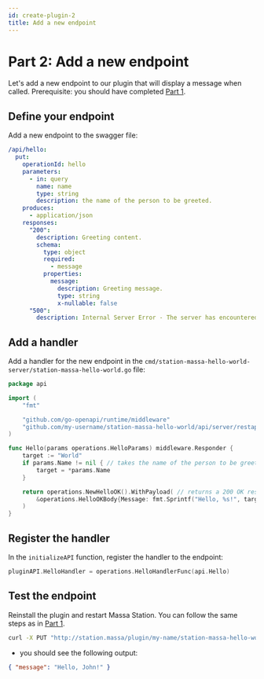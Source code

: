 ```yaml
---
id: create-plugin-2
title: Add a new endpoint
---
```


# Part 2: Add a new endpoint

Let's add a new endpoint to our plugin that will display a message when called.
Prerequisite: you should have completed [Part 1](./create-basic-plugin.mdx).

## Define your endpoint

Add a new endpoint to the swagger file:

```yaml
/api/hello:
  put:
    operationId: hello
    parameters:
      - in: query
        name: name
        type: string
        description: the name of the person to be greeted.
    produces:
      - application/json
    responses:
      "200":
        description: Greeting content.
        schema:
          type: object
          required:
            - message
          properties:
            message:
              description: Greeting message.
              type: string
              x-nullable: false
      "500":
        description: Internal Server Error - The server has encountered a situation it does not know how to handle.
```

## Add a handler

Add a handler for the new endpoint in the `cmd/station-massa-hello-world-server/station-massa-hello-world.go` file:

```go
package api

import (
    "fmt"

    "github.com/go-openapi/runtime/middleware"
    "github.com/my-username/station-massa-hello-world/api/server/restapi/operations"
)

func Hello(params operations.HelloParams) middleware.Responder {
    target := "World"
    if params.Name != nil { // takes the name of the person to be greeted from the query parameters
        target = *params.Name
    }

    return operations.NewHelloOK().WithPayload( // returns a 200 OK response with the greeting
        &operations.HelloOKBody{Message: fmt.Sprintf("Hello, %s!", target)},
    )
}
```

## Register the handler

In the `initializeAPI` function, register the handler to the endpoint:

```go
pluginAPI.HelloHandler = operations.HelloHandlerFunc(api.Hello)
```

## Test the endpoint

Reinstall the plugin and restart Massa Station. You can follow the same steps as in [Part 1](./create-basic-plugin.mdx).

```bash
curl -X PUT "http://station.massa/plugin/my-name/station-massa-hello-world/api/hello?name=John" -H  "accept: application/json"
```

- you should see the following output:

```json
{ "message": "Hello, John!" }
```
